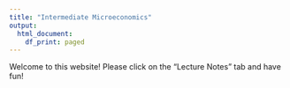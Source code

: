 ```yaml
---
title: "Intermediate Microeconomics"
output:
  html_document:
    df_print: paged
---
```


Welcome to this website! Please click on the "Lecture Notes" tab and have fun!